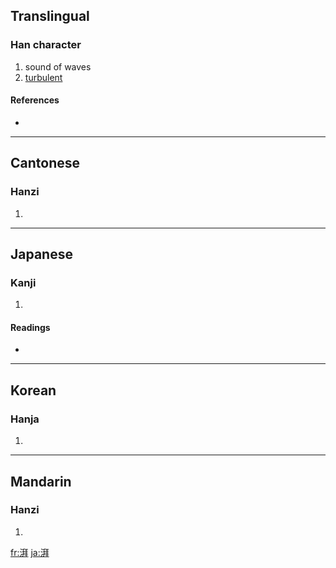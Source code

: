 ==Translingual==

===Han character===
{{Han char|rn=85|rad=水|as=09|sn=12|four=3115<sub>0</sub>|canj=水竹手十 (EHQJ)}}

# sound of waves
# [[turbulent]]

====References====
* {{Han ref|kx=0636.080|dkj=17808|dj=1043.130|hdz=31679.020|uh=6E43|ud=28227|bh=B4FB|bd=46331}}

----

==Cantonese==

===Hanzi===
{{yue-hanzi|jyut=|y=baai3, paai3}}

# {{defn|Cantonese|sort=水09}}

----

==Japanese==

===Kanji===
{{ja-kanji|grade=|rs=水09}}

# {{defn|Japanese|sort=水09}}

====Readings====
* {{ja-readings|on=[[はい]] (hai), [[へ]] (he)|kun=[[しみわたる]] (shimiwataru)}}

----

==Korean==

===Hanja===
{{ko-hanja|hangeul=배|eumhun=|rv=bae|mr=pae|y=pay}}

# {{defn|Korean|sort=水09}}

----

==Mandarin==

===Hanzi===
{{cmn-hanzi|pin=[[pài]] ([[pai4]])|wg=p'ai<sup>4</sup>}}

# {{defn|Mandarin|sort=水09}}

[[fr:湃]]
[[ja:湃]]